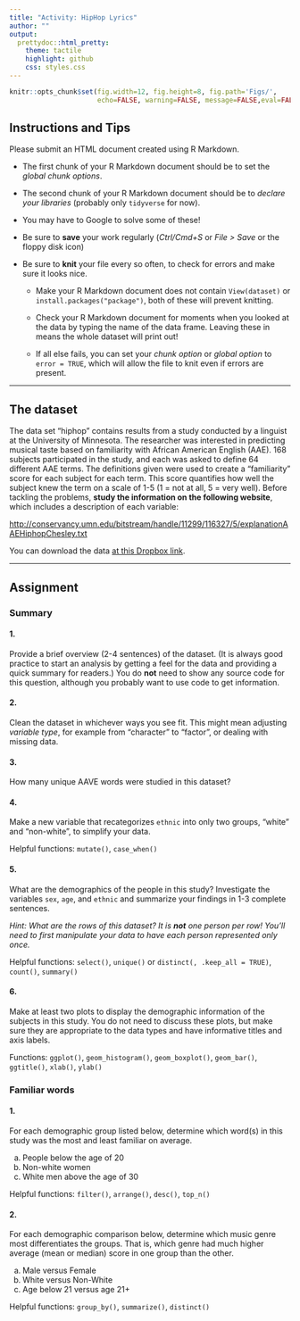 ```yaml
---
title: "Activity: HipHop Lyrics"
author: ""
output:
  prettydoc::html_pretty:
    theme: tactile
    highlight: github
    css: styles.css
---
```


```r
knitr::opts_chunk$set(fig.width=12, fig.height=8, fig.path='Figs/',
                      echo=FALSE, warning=FALSE, message=FALSE,eval=FALSE)

```

## Instructions and Tips

Please submit an HTML document created using R Markdown.

* The first chunk of your R Markdown document should be to set the *global chunk options*.

* The second chunk of your R Markdown document should be to *declare your libraries* (probably only `tidyverse` for now).

* You may have to Google to solve some of these!

* Be sure to **save** your work regularly (*Ctrl/Cmd+S* or *File > Save* or the floppy disk icon)

* Be sure to **knit** your file every so often, to check for errors and make sure it looks nice.

    + Make your R Markdown document does not contain `View(dataset)` or `install.packages("package")`, both of these will prevent knitting.
    
    + Check your R Markdown document for moments when you looked at the data by typing the name of the data frame.  Leaving these in means the whole dataset will print out!
    
    + If all else fails, you can set your *chunk option* or *global option* to `error = TRUE`, which will allow the file to knit even if errors are present.
    
---


## The dataset

The data set "hiphop" contains results from a study conducted by a linguist at the University of Minnesota.  The researcher was interested in predicting musical taste based on familiarity with African American English (AAE).  168 subjects participated in the study, and each was asked to define 64 different AAE terms.  The definitions given were used to create a "familiarity" score for each subject for each term.  This score quantifies how well the subject knew the term on a scale of 1-5 (1 = not at all, 5 = very well).  Before tackling the problems, **study the information on the following website**, which includes a description of each variable:

[http://conservancy.umn.edu/bitstream/handle/11299/116327/5/explanationAAEHiphopChesley.txt](http://conservancy.umn.edu/bitstream/handle/11299/116327/5/explanationAAEHiphopChesley.txt)



You can download the data [at this Dropbox link](https://www.dropbox.com/s/5d8fwxrj3jtua1z/hiphop.csv?dl=0).

---

## Assignment

### Summary

#### 1. 

Provide a brief overview (2-4 sentences) of the dataset. (It is always good practice to start an analysis by getting a feel for the data and providing a quick summary for readers.) You do **not** need to show any source code for this question, although you probably want to use code to get information.

#### 2. 

Clean the dataset in whichever ways you see fit.  This might mean adjusting *variable type*, for example from "character" to "factor", or dealing with missing data.

#### 3. 

How many unique AAVE words were studied in this dataset?

#### 4. 

Make a new variable that recategorizes `ethnic` into only two groups, "white" and "non-white", to simplify your data.

Helpful functions: `mutate()`, `case_when()`


#### 5. 

What are the demographics of the people in this study?  Investigate the variables `sex`, `age`, and `ethnic` and summarize your findings in 1-3 complete sentences.  

*Hint: What are the rows of this dataset?  It is __not__ one person per row!  You'll need to first manipulate your data to have each person represented only once.*

Helpful functions:  `select()`, `unique()` or `distinct(, .keep_all = TRUE)`, `count()`,  `summary()`


#### 6. 

Make at least two plots to display the demographic information of the subjects in this study.  You do not need to discuss these plots, but make sure they are appropriate to the data types and have informative titles and axis labels.

Functions:  `ggplot()`, `geom_histogram()`, `geom_boxplot()`, `geom_bar()`, `ggtitle()`, `xlab()`, `ylab()`


### Familiar words

#### 1.  

For each demographic group listed below, determine which word(s) in this study was the most and least familiar on average.

a. People below the age of 20
b. Non-white women
c. White men above the age of 30

Helpful functions: `filter()`, `arrange()`, `desc()`, `top_n()`

#### 2. 

For each demographic comparison below, determine which music genre most differentiates the groups.  That is, which genre had much higher average (mean or median) score in one group than the other.

a. Male versus Female
b. White versus Non-White
c. Age below 21 versus age 21+

Helpful functions: `group_by()`, `summarize()`, `distinct()`

